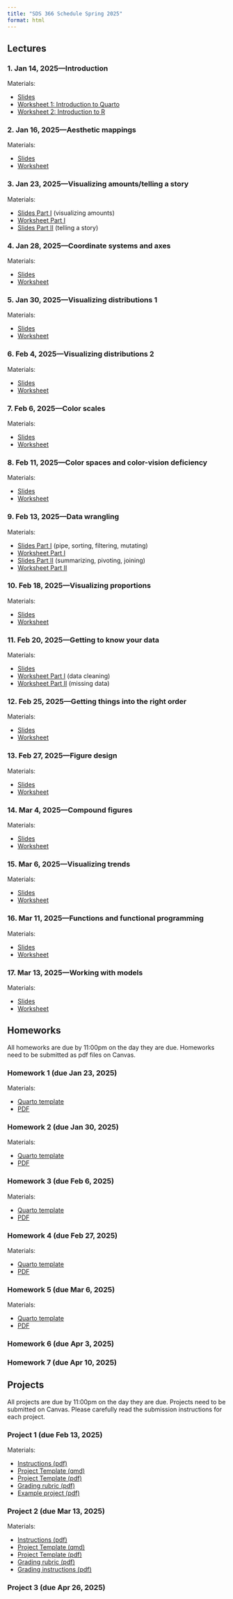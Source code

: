 ```yaml
---
title: "SDS 366 Schedule Spring 2025"
format: html
---
```


## Lectures

### 1. Jan 14, 2025—Introduction

<p class="nospace">Materials:</p>

- [Slides](slides/introduction.qmd)  
- [Worksheet 1: Introduction to Quarto](worksheets/intro-to-Quarto.qmd)
- [Worksheet 2: Introduction to R](worksheets/intro-to-R.qmd)

### 2. Jan 16, 2025—Aesthetic mappings

<p class="nospace">Materials:</p>

- [Slides](slides/aesthetic-mappings.qmd)  
- [Worksheet](worksheets/aesthetic-mappings.qmd)

### 3. Jan 23, 2025—Visualizing amounts/telling a story

<p class="nospace">Materials:</p>

- [Slides Part I](slides/visualizing-amounts.qmd) (visualizing amounts)
- [Worksheet Part I](worksheets/visualizing-amounts.qmd)
- [Slides Part II](slides/telling-a-story.qmd) (telling a story)

### 4. Jan 28, 2025—Coordinate systems and axes

<p class="nospace">Materials:</p>

- [Slides](slides/coordinate-systems-axes.qmd)  
- [Worksheet](worksheets/coordinate-systems-axes.qmd)

### 5. Jan 30, 2025—Visualizing distributions 1

<p class="nospace">Materials:</p>

- [Slides](slides/visualizing-distributions-1.qmd)  
- [Worksheet](worksheets/visualizing-distributions-1.qmd)

### 6. Feb 4, 2025—Visualizing distributions 2

<p class="nospace">Materials:</p>

- [Slides](slides/visualizing-distributions-2.qmd)  
- [Worksheet](worksheets/visualizing-distributions-2.qmd)

### 7. Feb 6, 2025—Color scales

<p class="nospace">Materials:</p>

- [Slides](slides/color-scales.qmd)  
- [Worksheet](worksheets/color-scales.qmd)

### 8. Feb 11, 2025—Color spaces and color-vision deficiency

<p class="nospace">Materials:</p>

- [Slides](slides/color-spaces.qmd)  
- [Worksheet](worksheets/color-selection.qmd)

### 9. Feb 13, 2025—Data wrangling

<p class="nospace">Materials:</p>

- [Slides Part I](slides/data-wrangling-1.qmd) (pipe, sorting, filtering, mutating)
- [Worksheet Part I](worksheets/data-wrangling-1.qmd)
- [Slides Part II](slides/data-wrangling-2.qmd) (summarizing, pivoting, joining)
- [Worksheet Part II](worksheets/data-wrangling-2.qmd)

### 10. Feb 18, 2025—Visualizing proportions

<p class="nospace">Materials:</p>

- [Slides](slides/visualizing-proportions.qmd)  
- [Worksheet](worksheets/visualizing-proportions.qmd)

### 11. Feb 20, 2025—Getting to know your data

<p class="nospace">Materials:</p>

- [Slides](slides/know-your-data.qmd)
- [Worksheet Part I](worksheets/know-your-data-1.qmd) (data cleaning)
- [Worksheet Part II](worksheets/know-your-data-2.qmd) (missing data)

### 12. Feb 25, 2025—Getting things into the right order

<p class="nospace">Materials:</p>

- [Slides](slides/getting-things-in-order.qmd)
- [Worksheet](worksheets/getting-things-in-order.qmd)

### 13. Feb 27, 2025—Figure design

<p class="nospace">Materials:</p>

- [Slides](slides/figure-design.qmd)
- [Worksheet](worksheets/figure-design.qmd)

### 14. Mar 4, 2025—Compound figures

<p class="nospace">Materials:</p>

- [Slides](slides/compound-figures.qmd)  
- [Worksheet](worksheets/compound-figures.qmd)

### 15. Mar 6, 2025—Visualizing trends

<p class="nospace">Materials:</p>

- [Slides](slides/visualizing-trends.qmd)  
- [Worksheet](worksheets/visualizing-trends.qmd)

### 16. Mar 11, 2025—Functions and functional programming

<p class="nospace">Materials:</p>

- [Slides](slides/functional-programming.qmd)  
- [Worksheet](worksheets/functional-programming.qmd)

### 17. Mar 13, 2025—Working with models

<p class="nospace">Materials:</p>

- [Slides](slides/working-with-models.qmd)  
- [Worksheet](worksheets/working-with-models.qmd)


## Homeworks

All homeworks are due by 11:00pm on the day they are due. Homeworks need to be submitted as pdf files on Canvas.

### Homework 1 (due Jan 23, 2025)

<p class="nospace">Materials:</p>

- [Quarto template](assignments/HW1.qmd)
- [PDF](assignments/HW1.pdf)

### Homework 2 (due Jan 30, 2025)

<p class="nospace">Materials:</p>

- [Quarto template](assignments/HW2.qmd)
- [PDF](assignments/HW2.pdf)

### Homework 3 (due Feb 6, 2025)

<p class="nospace">Materials:</p>

- [Quarto template](assignments/HW3.qmd)
- [PDF](assignments/HW3.pdf)

### Homework 4 (due Feb 27, 2025)

<p class="nospace">Materials:</p>

- [Quarto template](assignments/HW4.qmd)
- [PDF](assignments/HW4.pdf)

### Homework 5 (due Mar 6, 2025)

<p class="nospace">Materials:</p>

- [Quarto template](assignments/HW5.qmd)
- [PDF](assignments/HW5.pdf)

### Homework 6 (due Apr 3, 2025)

### Homework 7 (due Apr 10, 2025)

## Projects

All projects are due by 11:00pm on the day they are due. Projects need to be submitted on Canvas. Please carefully read the submission instructions for each project.

### Project 1 (due Feb 13, 2025)

<p class="nospace">Materials:</p>

- [Instructions (pdf)](assignments/Project_1_instructions.pdf)
- [Project Template (qmd)](assignments/Project_1.qmd)
- [Project Template (pdf)](assignments/Project_1.pdf)
- [Grading rubric (pdf)](assignments/Project_1_rubric.pdf)
- [Example project (pdf)](assignments/Project_1_example.pdf)

### Project 2 (due Mar 13, 2025)

<p class="nospace">Materials:</p>

- [Instructions (pdf)](assignments/Project_2_instructions.pdf)
- [Project Template (qmd)](assignments/Project_2.qmd)
- [Project Template (pdf)](assignments/Project_2.pdf)
- [Grading rubric (pdf)](assignments/Project_2_rubric.pdf)
- [Grading instructions (pdf)](assignments/Project_2_grading.pdf)

### Project 3 (due Apr 26, 2025)

